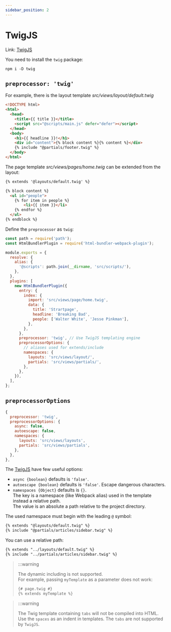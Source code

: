 ```yaml
---
sidebar_position: 2
---
```


# TwigJS

Link: [TwigJS](https://github.com/twigjs/twig.js)

You need to install the `twig` package:

```
npm i -D twig
```

## `preprocessor: 'twig'`

For example, there is the layout template _src/views/layout/default.twig_

```html
<!DOCTYPE html>
<html>
  <head>
    <title>{{ title }}</title>
    <script src="@scripts/main.js" defer="defer"></script>
  </head>
  <body>
    <h1>{{ headline }}!</h1>
    <div id="content">{% block content %}{% content %}</div>
    {% include "@partials/footer.twig" %}
  </body>
</html>
```

The page template _src/views/pages/home.twig_ can be extended from the layout:

```html
{% extends '@layouts/default.twig' %}

{% block content %}
  <ul id="people">
    {% for item in people %}
        <li>{{ item }}</li>
    {% endfor %}
  </ul>
{% endblock %}
```

Define the `preprocessor` as `twig`:

```js
const path = require('path');
const HtmlBundlerPlugin = require('html-bundler-webpack-plugin');

module.exports = {
  resolve: {
    alias: {
      '@scripts': path.join(__dirname, 'src/scripts/'),
    },
  },
  plugins: [
    new HtmlBundlerPlugin({
      entry: {
        index: {
          import: 'src/views/page/home.twig',
          data: {
            title: 'Strartpage',
            headline: 'Breaking Bad',
            people: ['Walter White', 'Jesse Pinkman'],
          },
        },
      },
      preprocessor: 'twig', // Use TwigJS templating engine
      preprocessorOptions: {
        // aliases used for extends/include
        namespaces: {
          layouts: 'src/views/layout/',
          partials: 'src/views/partials/',
        },
      },
    }),
  ],
};
```

## `preprocessorOptions`

```js
{
  preprocessor: 'twig',
  preprocessorOptions: {
    async: false,
    autoescape: false,
    namespaces: {
      layouts: 'src/views/layouts',
      partials: 'src/views/partials',
    },
  },
},
```

The [TwigJS](https://github.com/twigjs/twig.js) have few useful options:

- `async {boolean}` defaults is `'false'`.
- `autoescape {boolean}` defaults is `'false'`. Escape dangerous characters.
- `namespaces {Object}` defaults is `{}`.\
The key is a namespace (like Webpack alias) used in the template instead a relative path.\
The value is an absolute a path relative to the project directory.

The used namespace must begin with the leading `@` symbol:

```html
{% extends "@layouts/default.twig" %}
{% include "@partials/articles/sidebar.twig" %}
```

You can use a relative path:
```html
{% extends "../layouts/default.twig" %}
{% include "../partials/articles/sidebar.twig" %}
```

> :::warning
>
> The dynamic including is not supported.\
> For example, passing `myTemplate` as a parameter does not work:
> ```html
> {# page.twig #}
> {% extends myTemplate %}
> ```

> :::warning
>
> The Twig template containing `tabs` will not be compiled into HTML.\
> Use the `spaces` as an indent in templates.
> The `tabs` are not supported by `TwigJS`.
